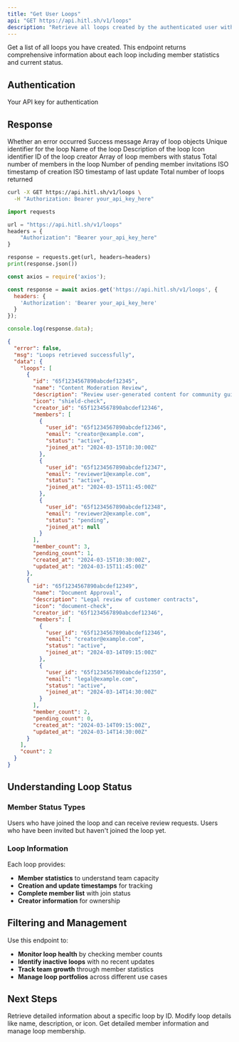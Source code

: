 ```yaml
---
title: "Get User Loops"
api: "GET https://api.hitl.sh/v1/loops"
description: "Retrieve all loops created by the authenticated user with member counts and status information"
---
```


Get a list of all loops you have created. This endpoint returns comprehensive information about each loop including member statistics and current status.

## Authentication

<ParamField header="Authorization" type="string" required>
  Your API key for authentication
</ParamField>

## Response

<ResponseField name="error" type="boolean">
  Whether an error occurred
</ResponseField>

<ResponseField name="msg" type="string">
  Success message
</ResponseField>

<ResponseField name="data" type="object">
  <Expandable title="data">
    <ResponseField name="loops" type="array">
      Array of loop objects
      <Expandable title="loop">
        <ResponseField name="id" type="string">
          Unique identifier for the loop
        </ResponseField>
        <ResponseField name="name" type="string">
          Name of the loop
        </ResponseField>
        <ResponseField name="description" type="string">
          Description of the loop
        </ResponseField>
        <ResponseField name="icon" type="string">
          Icon identifier
        </ResponseField>
        <ResponseField name="creator_id" type="string">
          ID of the loop creator
        </ResponseField>
        <ResponseField name="members" type="array">
          Array of loop members with status
        </ResponseField>
        <ResponseField name="member_count" type="integer">
          Total number of members in the loop
        </ResponseField>
        <ResponseField name="pending_count" type="integer">
          Number of pending member invitations
        </ResponseField>
        <ResponseField name="created_at" type="string">
          ISO timestamp of creation
        </ResponseField>
        <ResponseField name="updated_at" type="string">
          ISO timestamp of last update
        </ResponseField>
      </Expandable>
    </ResponseField>
    <ResponseField name="count" type="integer">
      Total number of loops returned
    </ResponseField>
  </Expandable>
</ResponseField>

<RequestExample>

```bash cURL
curl -X GET https://api.hitl.sh/v1/loops \
  -H "Authorization: Bearer your_api_key_here"
```

```python Python
import requests

url = "https://api.hitl.sh/v1/loops"
headers = {
    "Authorization": "Bearer your_api_key_here"
}

response = requests.get(url, headers=headers)
print(response.json())
```

```javascript Node.js
const axios = require('axios');

const response = await axios.get('https://api.hitl.sh/v1/loops', {
  headers: {
    'Authorization': 'Bearer your_api_key_here'
  }
});

console.log(response.data);
```

</RequestExample>

<ResponseExample>

```json Response
{
  "error": false,
  "msg": "Loops retrieved successfully",
  "data": {
    "loops": [
      {
        "id": "65f1234567890abcdef12345",
        "name": "Content Moderation Review",
        "description": "Review user-generated content for community guidelines compliance",
        "icon": "shield-check",
        "creator_id": "65f1234567890abcdef12346",
        "members": [
          {
            "user_id": "65f1234567890abcdef12346",
            "email": "creator@example.com",
            "status": "active",
            "joined_at": "2024-03-15T10:30:00Z"
          },
          {
            "user_id": "65f1234567890abcdef12347",
            "email": "reviewer1@example.com",
            "status": "active",
            "joined_at": "2024-03-15T11:45:00Z"
          },
          {
            "user_id": "65f1234567890abcdef12348",
            "email": "reviewer2@example.com",
            "status": "pending",
            "joined_at": null
          }
        ],
        "member_count": 3,
        "pending_count": 1,
        "created_at": "2024-03-15T10:30:00Z",
        "updated_at": "2024-03-15T11:45:00Z"
      },
      {
        "id": "65f1234567890abcdef12349",
        "name": "Document Approval",
        "description": "Legal review of customer contracts",
        "icon": "document-check",
        "creator_id": "65f1234567890abcdef12346",
        "members": [
          {
            "user_id": "65f1234567890abcdef12346",
            "email": "creator@example.com",
            "status": "active",
            "joined_at": "2024-03-14T09:15:00Z"
          },
          {
            "user_id": "65f1234567890abcdef12350",
            "email": "legal@example.com",
            "status": "active",
            "joined_at": "2024-03-14T14:30:00Z"
          }
        ],
        "member_count": 2,
        "pending_count": 0,
        "created_at": "2024-03-14T09:15:00Z",
        "updated_at": "2024-03-14T14:30:00Z"
      }
    ],
    "count": 2
  }
}
```

</ResponseExample>

## Understanding Loop Status

### Member Status Types

<CardGroup cols={2}>
<Card title="Active Members" icon="check-circle">
Users who have joined the loop and can receive review requests.
</Card>

<Card title="Pending Members" icon="clock">
Users who have been invited but haven't joined the loop yet.
</Card>
</CardGroup>

### Loop Information

Each loop provides:
- **Member statistics** to understand team capacity
- **Creation and update timestamps** for tracking
- **Complete member list** with join status
- **Creator information** for ownership

## Filtering and Management

Use this endpoint to:
- **Monitor loop health** by checking member counts
- **Identify inactive loops** with no recent updates
- **Track team growth** through member statistics
- **Manage loop portfolios** across different use cases

## Next Steps

<Card title="Get Specific Loop" icon="search" href="/api-reference/loops/get-loop">
  Retrieve detailed information about a specific loop by ID.
</Card>

<Card title="Update Loop" icon="edit" href="/api-reference/loops/update-loop">
  Modify loop details like name, description, or icon.
</Card>

<Card title="View Loop Members" icon="users" href="/api-reference/loops/loop-members">
  Get detailed member information and manage loop membership.
</Card>